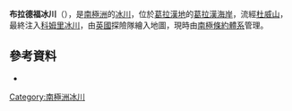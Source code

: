 {{Coord|65|51|S|64|18|W|source:GNIS|display=title}}

'''布拉德福冰川'''（{{lang-en|Bradford Glacier}}），是[[南極洲|南極洲]]的[[冰川|冰川]]，位於[[葛拉漢地|葛拉漢地]]的[[葛拉漢海岸|葛拉漢海岸]]，流經[[杜威山|杜威山]]，最終注入[[科姆里冰川|科姆里冰川]]，由[[英國|英國]]探險隊繪入地圖，現時由[[南極條約體系|南極條約體系]]管理。

==參考資料==
* {{usgs-gazetteer|id=1810}}

{{DEFAULTSORT:Bradford Glacier}}
[[Category:南極洲冰川|Category:南極洲冰川]]


{{GrahamCoast-geo-stub}}